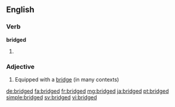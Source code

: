 ==English==

===Verb===
'''bridged'''

# {{past of|bridge}}

===Adjective===
{{en-adj}}

# Equipped with a [[bridge]] (in many contexts)

[[de:bridged]]
[[fa:bridged]]
[[fr:bridged]]
[[mg:bridged]]
[[ja:bridged]]
[[pt:bridged]]
[[simple:bridged]]
[[sv:bridged]]
[[vi:bridged]]
